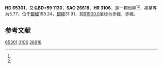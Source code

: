 {{Starbox begin
| name = HD 65301
}}
{{Starbox observe
| epoch = [[J2000.0|J2000.0]]
| constell = {{星座名待查}}<ref name=SIMBAD>{{cite web
 | url=http://simbad.u-strasbg.fr/simbad/sim-id?Ident=HR+3106
 | title =Pulsating variable Star
 | publisher=Centre de Données astronomiques de Strasbourg
 | work=SIMBAD
 | accessdate=2012-07-13}}</ref><ref name=DATA>{{cite web
 | url=http://vizier.u-strasbg.fr/viz-bin/VizieR-5?-out.add=.&-source=5050&-corr=PK=HR&-out.max=9999&HR=3106
 | title=VizieR Detailed Page
 | accessdate=2012-07-13
 | archive-date=2016-03-04
 | archive-url=https://web.archive.org/web/20160304234605/http://vizier.u-strasbg.fr/viz-bin/VizieR-5?-out.add=.&-source=5050&-corr=PK=HR&-out.max=9999&HR=3106
 | dead-url=no
 }}</ref>
| 星官 = 
| ra = {{RA|8|1|20.7}}<ref name=SIMBAD /><ref name=DATA />
| dec = {{DEC|+59|2|51}}<ref name=SIMBAD /><ref name=DATA />
| appmag_v = 5.77<ref name=SIMBAD /><ref name=DATA />
}}
{{Starbox character
| class = d:F2<ref name=SIMBAD /><ref name=DATA />
| b-v = 0.39<ref name=SIMBAD /><ref name=DATA />
| u-b = -0.04<ref name=SIMBAD /><ref name=DATA />
| r-i = <ref name=SIMBAD /><ref name=DATA />
| variable = 
}}
{{Starbox astrometry
| radial_v = -0.04
| prop_mo_ra = -40
| parallax = 
| p_error = 
}}
{{Starbox catalog
| names =BD+59 1130，[[SAO星表|SAO]] 26618，[[HD星表|HD]] 65301，[[HR星表|HR]] 3106}}
{{Starbox reference |Simbad=HR+3106}}
{{Starbox end}}

'''HD 65301'''，又名'''BD+59 1130'''，'''SAO 26618'''、'''HR 3106'''，是一颗恒星<ref name=SIMBAD /><ref name=DATA />，视星等为5.77，位于[[銀道座標系|銀經]]158.24，[[銀道座標系|銀緯]]31.91，其[[B1900.0|B1900.0]]坐标为赤經{{RA|7|52|57.8}}，赤緯{{DEC|+59|31.91|8}}。

== 参考文献 ==
{{reflist}}

{{star-stub}}

[[Category:HD和HDE天體|65301]]
[[Category:HR天體|3106]]
[[Category:SAO天體|26618]]